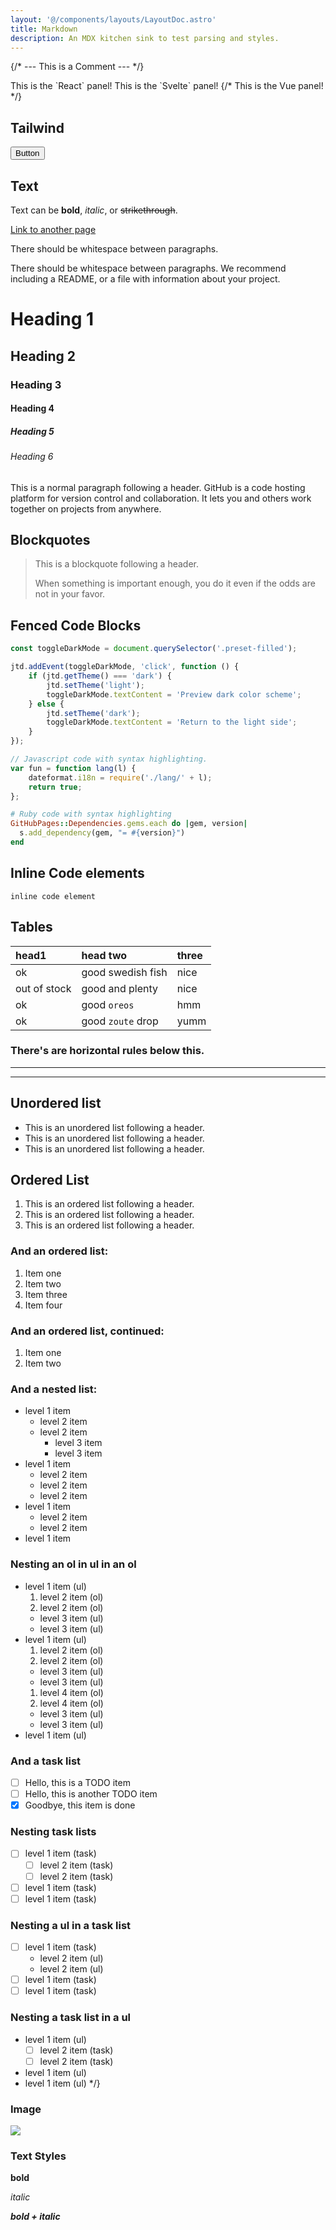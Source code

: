 ```yaml
---
layout: '@/components/layouts/LayoutDoc.astro'
title: Markdown
description: An MDX kitchen sink to test parsing and styles.
---
```


{/* --- This is a Comment --- */}

<FrameworkTabs client:load>
	<Fragment slot="react">This is the `React` panel!</Fragment>
	<Fragment slot="svelte">This is the `Svelte` panel!</Fragment>
	{/* <Fragment slot="vue">This is the Vue panel!</Fragment> */}
</FrameworkTabs>

## Tailwind

<button type="button" class="btn preset-filled">
	Button
</button>

## Text

Text can be **bold**, _italic_, or ~~strikethrough~~.

[Link to another page](https://github.com/)

There should be whitespace between paragraphs.

There should be whitespace between paragraphs. We recommend including a README, or a file with information about your project.

# Heading 1

## Heading 2

### Heading 3

#### Heading 4

##### Heading 5

###### Heading 6

This is a normal paragraph following a header. GitHub is a code hosting platform for version control and collaboration. It lets you and others work together on projects from anywhere.

## Blockquotes

> This is a blockquote following a header.
>
> When something is important enough, you do it even if the odds are not in your favor.

## Fenced Code Blocks

```ts title="my-test-file.js"
const toggleDarkMode = document.querySelector('.preset-filled');

jtd.addEvent(toggleDarkMode, 'click', function () {
	if (jtd.getTheme() === 'dark') {
		jtd.setTheme('light');
		toggleDarkMode.textContent = 'Preview dark color scheme';
	} else {
		jtd.setTheme('dark');
		toggleDarkMode.textContent = 'Return to the light side';
	}
});
```

```js
// Javascript code with syntax highlighting.
var fun = function lang(l) {
	dateformat.i18n = require('./lang/' + l);
	return true;
};
```

```ruby
# Ruby code with syntax highlighting
GitHubPages::Dependencies.gems.each do |gem, version|
  s.add_dependency(gem, "= #{version}")
end
```

## Inline Code elements

`inline code element`

## Tables

| head1        | head two          | three |
| :----------- | :---------------- | :---- |
| ok           | good swedish fish | nice  |
| out of stock | good and plenty   | nice  |
| ok           | good `oreos`      | hmm   |
| ok           | good `zoute` drop | yumm  |

### There's are horizontal rules below this.

---

---

## Unordered list

- This is an unordered list following a header.
- This is an unordered list following a header.
- This is an unordered list following a header.

## Ordered List

1.  This is an ordered list following a header.
2.  This is an ordered list following a header.
3.  This is an ordered list following a header.

### And an ordered list:

1.  Item one
1.  Item two
1.  Item three
1.  Item four

### And an ordered list, continued:

1.  Item one
1.  Item two

### And a nested list:

- level 1 item
  - level 2 item
  - level 2 item
    - level 3 item
    - level 3 item
- level 1 item
  - level 2 item
  - level 2 item
  - level 2 item
- level 1 item
  - level 2 item
  - level 2 item
- level 1 item

### Nesting an ol in ul in an ol

- level 1 item (ul)
  1. level 2 item (ol)
  1. level 2 item (ol)
  - level 3 item (ul)
  - level 3 item (ul)
- level 1 item (ul)
  1. level 2 item (ol)
  1. level 2 item (ol)
  - level 3 item (ul)
  - level 3 item (ul)
  1. level 4 item (ol)
  1. level 4 item (ol)
  - level 3 item (ul)
  - level 3 item (ul)
- level 1 item (ul)

### And a task list

- [ ] Hello, this is a TODO item
- [ ] Hello, this is another TODO item
- [x] Goodbye, this item is done

### Nesting task lists

- [ ] level 1 item (task)
  - [ ] level 2 item (task)
  - [ ] level 2 item (task)
- [ ] level 1 item (task)
- [ ] level 1 item (task)

### Nesting a ul in a task list

- [ ] level 1 item (task)
  - level 2 item (ul)
  - level 2 item (ul)
- [ ] level 1 item (task)
- [ ] level 1 item (task)

### Nesting a task list in a ul

- level 1 item (ul)
  - [ ] level 2 item (task)
  - [ ] level 2 item (task)
- level 1 item (ul)
- level 1 item (ul) \*/}

### Image

![](https://images.unsplash.com/photo-1578170222009-c7893aa20afd?q=80&w=1740&auto=format&fit=crop&ixlib=rb-4.0.3&ixid=M3wxMjA3fDB8MHxwaG90by1wYWdlfHx8fGVufDB8fHx8fA%3D%3D)

### Text Styles

**bold**

_italic_

**_bold + italic_**

